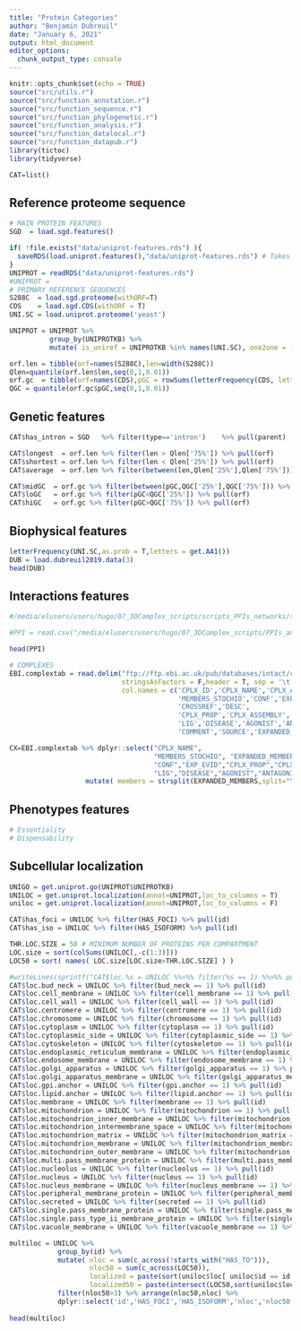 ```yaml
---
title: "Protein Categories"
author: "Benjamin Dubreuil"
date: "January 6, 2021"
output: html_document
editor_options: 
  chunk_output_type: console
---
```


```r
knitr::opts_chunk$set(echo = TRUE)
source("src/utils.r")
source("src/function_annotation.r")
source("src/function_sequence.r")
source("src/function_phylogenetic.r")
source("src/function_analysis.r")
source("src/function_datalocal.r")
source("src/function_datapub.r")
library(tictoc)
library(tidyverse)

CAT=list()
```

## Reference proteome sequence
```r
# MAIN PROTEIN FEATURES
SGD  = load.sgd.features()

if( !file.exists("data/uniprot-features.rds") ){
  saveRDS(load.uniprot.features(),"data/uniprot-features.rds") # Takes >250sec for ~6700 ids
}
UNIPROT = readRDS("data/uniprot-features.rds")
#UNIPROT =  
# PRIMARY REFERENCE SEQUENCES
S288C  = load.sgd.proteome(withORF=T)
CDS    = load.sgd.CDS(withORF = T)
UNI.SC = load.uniprot.proteome('yeast')

UNIPROT = UNIPROT %>%
          group_by(UNIPROTKB) %>%
          mutate( is_uniref = UNIPROTKB %in% names(UNI.SC), one2one = (n()==1) ) 

orf.len = tibble(orf=names(S288C),len=width(S288C))
Qlen=quantile(orf.len$len,seq(0,1,0.01))
orf.gc  = tibble(orf=names(CDS),pGC = rowSums(letterFrequency(CDS, letters="CG",as.prob = T)))
QGC = quantile(orf.gc$pGC,seq(0,1,0.01))
```



## Genetic features
```r
CAT$has_intron = SGD   %>% filter(type=='intron')    %>% pull(parent)

CAT$longest  = orf.len %>% filter(len > Qlen['75%']) %>% pull(orf)
CAT$shortest = orf.len %>% filter(len < Qlen['25%']) %>% pull(orf)
CAT$average  = orf.len %>% filter(between(len,Qlen['25%'],Qlen['75%'])) %>% pull(orf)

CAT$midGC  = orf.gc %>% filter(between(pGC,QGC['25%'],QGC['75%'])) %>% pull(orf)
CAT$loGC   = orf.gc %>% filter(pGC<QGC['25%']) %>% pull(orf)
CAT$hiGC   = orf.gc %>% filter(pGC>QGC['75%']) %>% pull(orf)
```

## Biophysical features
```r
letterFrequency(UNI.SC,as.prob = T,letters = get.AA1())
DUB = load.dubreuil2019.data(3)
head(DUB)


```

## Interactions features
```r
#/media/elusers/users/hugo/07_3DComplex_scripts/scripts_PPIs_networks/stack_studies_PPIs_nored_PMID_28122020_INTACT.R

#PPI = read.csv("/media/elusers/users/hugo/07_3DComplex_scripts/PPIs_analysis/INTACT/PPIs_cerevisiae.txt",sep = "\t", quote = "", stringsAsFactors = F)

head(PPI)

# COMPLEXES
EBI.complextab = read.delim("ftp://ftp.ebi.ac.uk/pub/databases/intact/complex/current/complextab/559292.tsv",
                            stringsAsFactors = F,header = T, sep = '\t', 
                            col.names = c('CPLX_ID','CPLX_NAME','CPLX_ALIAS','TAX_ID',
                                          'MEMBERS_STOCHIO','CONF','EXP_EVID','GO_ANNOT',
                                          'CROSSREF','DESC',
                                          'CPLX_PROP','CPLX_ASSEMBLY',
                                          'LIG','DISEASE','AGONIST','ANTAGONIST',
                                          'COMMENT','SOURCE','EXPANDED_MEMBERS'))

CX=EBI.complextab %>% dplyr::select("CPLX_NAME", 
                                    "MEMBERS_STOCHIO", "EXPANDED_MEMBERS",
                                    "CONF","EXP_EVID","CPLX_PROP","CPLX_ASSEMBLY",
                                    "LIG","DISEASE","AGONIST","ANTAGONIST") %>%
                   mutate( members = strsplit(EXPANDED_MEMBERS,split="\\|") )

```

## Phenotypes features
```r
# Essentiality
# Dispensability
```

## Subcellular localization
```r
UNIGO = get.uniprot.go(UNIPROT$UNIPROTKB)
UNILOC = get.uniprot.localization(annot=UNIPROT,loc_to_columns = T)
uniloc = get.uniprot.localization(annot=UNIPROT,loc_to_columns = F)

CAT$has_foci = UNILOC %>% filter(HAS_FOCI) %>% pull(id)
CAT$has_iso = UNILOC %>% filter(HAS_ISOFORM) %>% pull(id)

THR.LOC.SIZE = 50 # MINIMUM NUMBER OF PROTEINS PER COMPARTMENT 
LOC.size = sort(colSums(UNILOC[,-c(1:3)]))
LOC50 = sort( names( LOC.size[LOC.size>THR.LOC.SIZE] ) )

#writeLines(sprintf("CAT$loc.%s = UNILOC %%>%% filter(%s == 1) %%>%% pull(id)",LOC50,LOC50))
CAT$loc.bud_neck = UNILOC %>% filter(bud_neck == 1) %>% pull(id)
CAT$loc.cell_membrane = UNILOC %>% filter(cell_membrane == 1) %>% pull(id)
CAT$loc.cell_wall = UNILOC %>% filter(cell_wall == 1) %>% pull(id)
CAT$loc.centromere = UNILOC %>% filter(centromere == 1) %>% pull(id)
CAT$loc.chromosome = UNILOC %>% filter(chromosome == 1) %>% pull(id)
CAT$loc.cytoplasm = UNILOC %>% filter(cytoplasm == 1) %>% pull(id)
CAT$loc.cytoplasmic_side = UNILOC %>% filter(cytoplasmic_side == 1) %>% pull(id)
CAT$loc.cytoskeleton = UNILOC %>% filter(cytoskeleton == 1) %>% pull(id)
CAT$loc.endoplasmic_reticulum_membrane = UNILOC %>% filter(endoplasmic_reticulum_membrane == 1) %>% pull(id)
CAT$loc.endosome_membrane = UNILOC %>% filter(endosome_membrane == 1) %>% pull(id)
CAT$loc.golgi_apparatus = UNILOC %>% filter(golgi_apparatus == 1) %>% pull(id)
CAT$loc.golgi_apparatus_membrane = UNILOC %>% filter(golgi_apparatus_membrane == 1) %>% pull(id)
CAT$loc.gpi.anchor = UNILOC %>% filter(gpi.anchor == 1) %>% pull(id)
CAT$loc.lipid.anchor = UNILOC %>% filter(lipid.anchor == 1) %>% pull(id)
CAT$loc.membrane = UNILOC %>% filter(membrane == 1) %>% pull(id)
CAT$loc.mitochondrion = UNILOC %>% filter(mitochondrion == 1) %>% pull(id)
CAT$loc.mitochondrion_inner_membrane = UNILOC %>% filter(mitochondrion_inner_membrane == 1) %>% pull(id)
CAT$loc.mitochondrion_intermembrane_space = UNILOC %>% filter(mitochondrion_intermembrane_space == 1) %>% pull(id)
CAT$loc.mitochondrion_matrix = UNILOC %>% filter(mitochondrion_matrix == 1) %>% pull(id)
CAT$loc.mitochondrion_membrane = UNILOC %>% filter(mitochondrion_membrane == 1) %>% pull(id)
CAT$loc.mitochondrion_outer_membrane = UNILOC %>% filter(mitochondrion_outer_membrane == 1) %>% pull(id)
CAT$loc.multi.pass_membrane_protein = UNILOC %>% filter(multi.pass_membrane_protein == 1) %>% pull(id)
CAT$loc.nucleolus = UNILOC %>% filter(nucleolus == 1) %>% pull(id)
CAT$loc.nucleus = UNILOC %>% filter(nucleus == 1) %>% pull(id)
CAT$loc.nucleus_membrane = UNILOC %>% filter(nucleus_membrane == 1) %>% pull(id)
CAT$loc.peripheral_membrane_protein = UNILOC %>% filter(peripheral_membrane_protein == 1) %>% pull(id)
CAT$loc.secreted = UNILOC %>% filter(secreted == 1) %>% pull(id)
CAT$loc.single.pass_membrane_protein = UNILOC %>% filter(single.pass_membrane_protein == 1) %>% pull(id)
CAT$loc.single.pass_type_ii_membrane_protein = UNILOC %>% filter(single.pass_type_ii_membrane_protein == 1) %>% pull(id)
CAT$loc.vacuole_membrane = UNILOC %>% filter(vacuole_membrane == 1) %>% pull(id)

multiloc = UNILOC %>% 
            group_by(id) %>% 
            mutate( nloc = sum(c_across(!starts_with("HAS_TO"))),
                    nloc50 = sum(c_across(LOC50)),
                    localized = paste(sort(uniloc$loc[ uniloc$id == id ]), collapse = "#"),
                    localized50 = paste(intersect(LOC50,sort(uniloc$loc[ uniloc$id == id ])), collapse = "#")) %>%
            filter(nloc50>3) %>% arrange(nloc50,nloc) %>%
            dplyr::select('id','HAS_FOCI','HAS_ISOFORM','nloc','nloc50','localized50')
  
head(multiloc)

```
